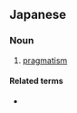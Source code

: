 ==Japanese==
{{ja-kanjitab|じつ|よう|しゅ|ぎ|yomi=on}}

===Noun===
{{ja-noun|じつようしゅぎ}}

# [[pragmatism]]

====Related terms====
* {{ja-r|実用主義者|じつようしゅぎしゃ}}